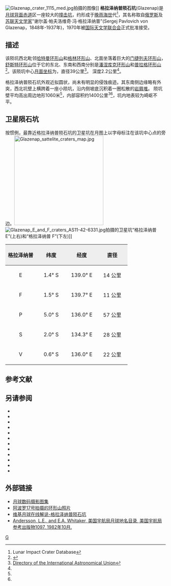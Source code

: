 {{lunar crater data|
image=Glazenap crater AS17-M-0221.jpg|240px|
 caption=[[阿波罗17号|阿波罗17号]]拍摄的图像|
 latitude=1.85|
 N_or_S=S|
 longitude=137.76|
 E_or_W=E|
 diameter=39公里|
 depth=2.2公里|
 colong=223|
 eponym=谢尔盖·帕·冯·格拉泽纳普}}
[[Image:Glazenap_crater_1115_med.jpg|thumb]]拍摄的图像]]
'''格拉泽纳普陨石坑'''(Glazenap)是[[月球背面|月球背面]][[赤道|赤道]]区一座较大的[[撞击坑|撞击坑]]，约形成于[[晚雨海世|晚雨海世]]代<ref name=LICD>Lunar Impact Crater Database</ref>，其名称取自[[俄罗斯|俄罗斯]]及[[苏联|苏联]][[天文学家|天文学家]]"谢尔盖·帕夫洛维奇·冯·格拉泽纳普"(Sergej Pavlovich von Glazenap，1848年-1937年)，1970年被[[国际天文学联合会|国际天文学联合会]]正式批准接受。

==描述==
该陨坑西北毗邻[[哈特曼环形山|哈特曼环形山]]和[[格林环形山|格林环形山]]、北面坐落着巨大的[[门捷列夫环形山|门捷列夫环形山]]，[[舒斯特环形山|舒斯特环形山]]位于它的东北、东南和西南分别是[[潘涅库克环形山|潘涅库克环形山]]和[[普拉格环形山|普拉格环形山]]<ref>{{Cite web |url=http://planetarynames.wr.usgs.gov/images/Lunar/lac_84_wac.pdf |title=Crater Glazenap on LAC-84 map |access-date=2016-07-10 |archive-date=2019-09-24 |archive-url=https://web.archive.org/web/20190924190824/http://planetarynames.wr.usgs.gov/images/Lunar/lac_84_wac.pdf |dead-url=no }}</ref>。该陨坑中心[[月面坐标|月面坐标]]为{{Coord|1.85|S|137.76|E|globe:Moon|nogoogle=1|noosm=1}}，直径39公里<ref name="IAU">[http://planetarynames.wr.usgs.gov/Feature/2186 Directory of the International Astronomical Union]</ref>。
深度2.2公里<ref name="LICD"/>。

格拉泽纳普陨石坑外观近拟圆状，尚未有明显的侵蚀痕迹。其东南侧边缘略有外突，西北坑壁上横跨着一座小陨坑，沿内侧坡底沉积着一圈松散的[[岩屑堆|岩屑堆]]。
陨坑壁平均高出周边地形1060米<ref name="LICD"/>，内部容积约1400公里<sup>3</sup><ref name="LICD"/>，坑内地表较为崎岖不平。

==卫星陨石坑==
按惯例，最靠近格拉泽纳普陨石坑的卫星坑在月图上以字母标注在该坑中心点的旁边。[[Image:Glazenap_sattelite_craters_map.jpg|280px]]
[[Image:Glazenap_E_and_F_craters_AS11-42-6331.jpg|thumb]]拍摄的卫星坑“格拉泽纳普 E”(上右)和“格拉泽纳普 F”(下左)]]

{| class="wikitable"
!width="25%" style="background:#eeeeee;" |格拉泽纳普
!width="25%" style="background:#eeeeee;" |纬度
!width="25%" style="background:#eeeeee;" |经度
!width="25%" style="background:#eeeeee;" |直径
|-
|align="center"|E
|align="center"|1.4° S
|align="center"|139.0° E
|align="center"|14 公里
|-
|align="center"|F
|align="center"|1.5° S
|align="center"|139.7° E
|align="center"|11 公里
|-
|align="center"|P
|align="center"|5.0° S
|align="center"|136.0° E
|align="center"|57 公里
|-
|align="center"|S
|align="center"|2.0° S
|align="center"|134.3° E
|align="center"|28 公里
|-
|align="center"|V
|align="center"|0.6° S
|align="center"|136.0° E
|align="center"|22 公里
|}{{clear}}
==参考文献==
{{reflist}}

==另请参阅==
{{refbegin}}
* {{cite book
  | last1 = Andersson
  | first1 = L. E.
  | last2 = Whitaker
  | first2 = E. A.
  | authorlink2 = Ewen Whitaker
  | date = 1982
  | title = [[NASA|NASA]] Catalogue of Lunar Nomenclature
  | publisher = NASA RP-1097
  | ref = harv
  }}
* {{cite web
  | last = Blue
  | first = Jennifer
  | date = July 25, 2007
  | title = Gazetteer of Planetary Nomenclature
  | publisher = [[United_States_Geological_Survey|USGS]]
  | url = http://planetarynames.wr.usgs.gov/
  | accessdate = 2007-08-05
  | ref = harv
  | archive-date = 2013-02-13
  | archive-url = https://www.webcitation.org/6EOCinkK0?url=http://planetarynames.wr.usgs.gov/
  | dead-url = no
  }}
* {{cite book
  | last1 = Bussey
  | first1 = B.
  | authorlink1 = Ben Bussey
  | last2 = Spudis
  | first2 = P.
  | authorlink2 = Paul Spudis
  | date = 2004
  | title = The Clementine Atlas of the Moon
  | publisher = Cambridge University Press
  | location = New York
  | isbn = 978-0-521-81528-4
  | ref = harv
  }}
* {{cite book
  | last1 = Cocks
  | first1 = Elijah E.
  | last2 = Cocks
  | first2 = Josiah C.
  | date = 1995
  | title = Who's Who on the Moon: A Biographical Dictionary of Lunar Nomenclature
  | url = https://archive.org/details/isbn_9780936389271
  | publisher = Tudor Publishers
  | isbn = 978-0-936389-27-1
  | ref = harv
  }}
* {{cite web
  | last = McDowell
  | first = Jonathan
  | date = July 15, 2007
  | url = http://host.planet4589.org/astro/lunar/
  | title = Lunar Nomenclature
  | publisher = Jonathan's Space Report
  | accessdate = 2007-10-24
  | ref = harv
  | archive-date = 2012-05-26
  | archive-url = https://www.webcitation.org/67wcYNfK3?url=http://host.planet4589.org/astro/lunar/
  | dead-url = no
  }}
* {{cite journal| last1 = Menzel| first1 = D. H.| last2 = Minnaert| first2 = M.| last3 = Levin| first3 = B.| last4 = Dollfus| first4 = A.| last5 = Bell| first5 = B.| title = Report on Lunar Nomenclature by the Working Group of Commission 17 of the IAU| doi = 10.1007/BF00171763| journal = Space Science Reviews| volume = 12| issue = 2| pages = 136–186| date = 1971| bibcode = 1971SSRv...12..136M| ref = harv}}
* {{cite book
  | first = Patrick
  | last = Moore
  | authorlink = Patrick Moore
  | date = 2001
  | title = On the Moon
  | url = https://archive.org/details/patrickmooreonmo00patr
  | publisher = Sterling Publishing Co.
  | isbn = 978-0-304-35469-6
  | ref = harv
  }}
* {{cite book
  | first = Fred W.
  | last = Price
  | date = 1988
  | title = The Moon Observer's Handbook
  | publisher = Cambridge University Press
  | isbn = 978-0-521-33500-3
  | ref = harv
  }}
* {{cite book
  | last = Rükl
  | first = Antonín
  | authorlink = Antonín Rükl
  | date = 1990
  | title = Atlas of the Moon
  | publisher = Kalmbach Books
  | isbn = 978-0-913135-17-4
  | ref = harv
  }}
* {{cite book
  | last = Webb
  | first = Rev. T. W.
  | authorlink = Thomas William Webb
  | date = 1962
  | title = Celestial Objects for Common Telescopes
  | url = https://archive.org/details/celestialobjects00webb
  | edition = 6th revised
  | publisher = Dover
  | isbn = 978-0-486-20917-3
  | ref = harv
  }}
* {{cite book
  | first = Ewen A.
  | last = Whitaker
  | authorlink = Ewen Whitaker
  | date = 1999
  | title = Mapping and Naming the Moon
  | publisher = Cambridge University Press
  | isbn = 978-0-521-62248-6
  | ref = harv
  }}
* {{cite book
  | first = Peter T.
  | last = Wlasuk
  | date = 2000
  | title = Observing the Moon
  | publisher = Springer
  | isbn = 978-1-85233-193-1
  | ref = harv
 }}
{{refend}}

== 外部链接==
* [http://www.lpi.usra.edu/resources/lunar_orbiter/bin/srch_nam.shtml?Glazenap%7C0 月球数码摄影图集] {{Wayback|url=http://www.lpi.usra.edu/resources/lunar_orbiter/bin/srch_nam.shtml?Glazenap%7C0 |date=20201127014653 }}
* [http://www.lpi.usra.edu/resources/apollo/search/feature/?feature=Glazenap 阿波罗17号拍摄的环形山照片] {{Wayback|url=http://www.lpi.usra.edu/resources/apollo/search/feature/?feature=Glazenap |date=20201127014010 }}
* [http://the-moon.wikispaces.com/Glazenap 维基月球在线解说-格拉泽纳普陨石坑] {{Wayback|url=http://the-moon.wikispaces.com/Glazenap |date=20180530145614 }}
* [http://planet4589.org/astro/lunar/RP-1097.pdf Andersson, L.E., and E.A. Whitaker, 美国宇航局月球地名目录, 美国宇航局参考出版物1097, 1982年10月.] {{Wayback|url=http://planet4589.org/astro/lunar/RP-1097.pdf |date=20141006125838 }}

[[Category:月球环形山|G]]
{{月球環形山 (G-K)}}